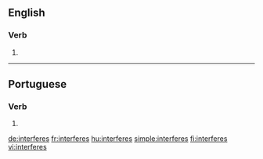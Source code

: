 ==English==

===Verb===
{{head|en|verb form}}

# {{en-third-person singular of|interfere}}

----

==Portuguese==

===Verb===
{{pt-verb-form}}

# {{conjugation of|interferir||2|s|pres|indc|lang=pt}}

[[de:interferes]]
[[fr:interferes]]
[[hu:interferes]]
[[simple:interferes]]
[[fi:interferes]]
[[vi:interferes]]